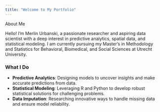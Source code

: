 ```yaml
---
title: "Welcome to My Portfolio"
---
```


About Me

Hello! I'm Merlin Urbanski, a passionate researcher and aspiring data scientist with a deep interest in predictive analytics, spatial data, and statistical modeling. I am currently pursuing my Master’s in Methodology and Statistics for Behavioral, Biomedical, and Social Sciences at Utrecht University. 

### What I Do
- **Predictive Analytics**: Designing models to uncover insights and make accurate predictions from data.  
- **Statistical Modeling**: Leveraging R and Python to develop robust statistical solutions for challenging problems.  
- **Data Imputation**: Researching innovative ways to handle missing data and ensure model reliability.  

